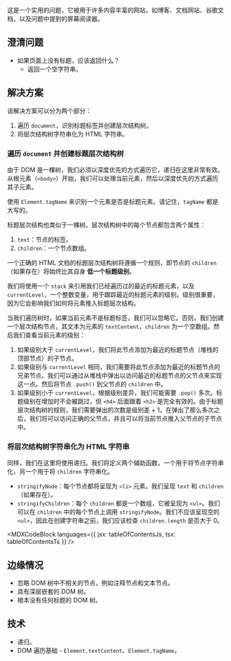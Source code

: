 

这是一个实用的问题，它被用于许多内容丰富的网站，如博客、文档网站、谷歌文档，以及问题中提到的屏幕阅读器。

## 澄清问题

* 如果页面上没有标题，应该返回什么？
  * 返回一个空字符串。

## 解决方案

该解决方案可以分为两个部分：

1. 遍历 `document`，识别标题标签并创建层次结构树。
2. 将层次结构树字符串化为 HTML 字符串。

### 遍历 `document` 并创建标题层次结构树

由于 DOM 是一棵树，我们必须以深度优先的方式遍历它，递归在这里非常有效。从根元素（`<body>`）开始，我们可以处理当前元素，然后以深度优先的方式遍历其子元素。

使用 `Element.tagName` 来识别一个元素是否是标题元素。请记住，`tagName` 都是大写的。

标题层次结构也类似于一棵树。层次结构树中的每个节点都包含两个属性：

1. `text`：节点的标签。
2. `children`：一个节点数组。

一个正确的 HTML 文档的标题层次结构树将遵循一个规则，即节点的 `children`（如果存在）将始终比其自身 **低一个标题级别**。

我们将使用一个 `stack` 来引用我们已经遍历过的最近的标题元素，以及 `currentLevel`，一个整数变量，用于跟踪最近的标题元素的级别。级别很重要，因为它会影响我们如何将元素推入标题层次结构。

当我们遍历树时，如果当前元素不是标题标签，我们可以忽略它。否则，我们创建一个层次结构节点，其文本为元素的 `textContent`，`children` 为一个空数组。然后我们查看当前元素的级别：

1. 如果级别大于 `currentLevel`，我们将此节点添加为最近的标题节点（堆栈的顶部节点）的子节点。
2. 如果级别与 `currentLevel` 相同，我们需要将此节点添加为最近的标题节点的兄弟节点。我们可以通过从堆栈中弹出以访问最近的标题节点的父节点来实现这一点。然后将节点 `.push()` 到父节点的 `children` 中。
3. 如果级别小于 `currentLevel`，根据级别差异，我们可能需要 `.pop()` 多次。标题级别在增加时不会被跳过，但 `<h4>` 后面跟着 `<h2>` 是完全有效的。由于标题层次结构树的规则，我们需要弹出的次数是级别差 + 1。在弹出了那么多次之后，我们将可以访问正确的父节点，并且可以将当前节点推入父节点的子节点中。

### 将层次结构树字符串化为 HTML 字符串

同样，我们在这里将使用递归。我们将定义两个辅助函数，一个用于将节点字符串化，另一个用于将 `children` 字符串化。

* `stringifyNode`：每个节点都将呈现为 `<li>` 元素。我们呈现 `text` 和 `children`（如果存在）。
* `stringifyChildren`：每个 `children` 都是一个数组，它被呈现为 `<ul>`。我们可以在 `children` 中的每个节点上调用 `stringifyNode`。我们不应该呈现空的 `<ul>`，因此在创建字符串之前，我们应该检查 `children.length` 是否大于 0。

<MDXCodeBlock languages={{ jsx: tableOfContentsJs, tsx: tableOfContentsTs }} />

## 边缘情况

* 忽略 DOM 树中不相关的节点，例如注释节点和文本节点。
* 具有深层嵌套的 DOM 树。
* 根本没有任何标题的 DOM 树。

## 技术

* 递归。
* DOM 遍历基础 - `Element.textContent`、`Element.tagName`。
